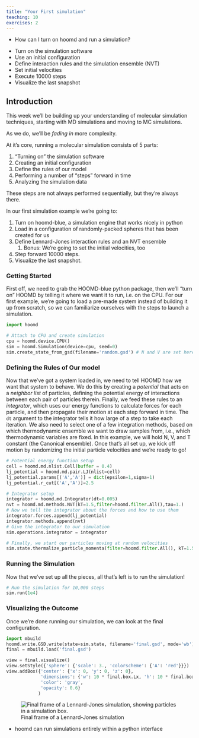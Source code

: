 ```yaml
---
title: "Your First simulation"
teaching: 10
exercises: 2
---
```


:::::::::::::::::::::::::::::::::::::: questions 

- How can I turn on hoomd and run a simulation?

::::::::::::::::::::::::::::::::::::::::::::::::


::::::::::::::::::::::::::::::::::::: objectives

- Turn on the simulation software
- Use an initial configuration
- Define interaction rules and the simulation ensemble (NVT)
- Set initial velocities
- Execute 10000 steps
- Visualize the last snapshot

::::::::::::::::::::::::::::::::::::::::::::::::

## Introduction


This week we'll be building up your understanding of molecular simulation techniques, starting with MD simulations and moving to MC simulations. 

As we do, we'll be *fading in* more complexity. 


At it's core, running a molecular simulation consists of 5 parts:

1. "Turning on" the simulation software
1. Creating an initial configuration 
1. Define the rules of our model
1. Performing a number of "steps" forward in time
1. Analyzing the simulation data

These steps are not always performed sequentially, but they're always there.

In our first simulation example we're going to:

1. Turn on hoomd-blue, a simulation engine that works nicely in python
1. Load in a configuration of randomly-packed spheres that has been created for us
1. Define Lennard-Jones interaction rules and an NVT ensemble
    1. Bonus: We're going to set the initial velocities, too
1. Step forward 10000 steps.
1. Visualize the last snapshot.


### Getting Started

First off, we need to grab the HOOMD-blue python package, then we'll "turn on" HOOMD
 by telling it where we want it to run, i.e. on the CPU. For our first example, we're going
 to load a pre-made system instead of building it up from scratch, so we can familiarize
 ourselves with the steps to launch a simulation.

```python
import hoomd

# Attach to CPU and create simulation
cpu = hoomd.device.CPU()
sim = hoomd.Simulation(device=cpu, seed=0)
sim.create_state_from_gsd(filename='random.gsd') # N and V are set here
```
### Defining the Rules of Our model

Now that we've got a system loaded in, we need to tell HOOMD how we want that system to behave.
We do this by creating a _potential_ that acts on a _neighbor list_ of particles,
defining the potential energy of interactions between each pair of particles therein.
Finally, we feed these rules to an _integrator_, which uses our energy functions 
to calculate forces for each particle, and then propagate their motion at each step
forward in time. The `dt` argument to the integrator tells it how large of a step to 
take each iteration. We also need to select one of a few integration methods, based on
which thermodynamic ensemble we want to draw samples from, i.e., which thermodynamic
variables are fixed. In this example, we will hold N, V, and T constant (the Canonical ensemble).
Once that's all set up, we kick off motion by randomizing the initial particle velocities and
we're ready to go!

```python
# Potential energy function setup
cell = hoomd.md.nlist.Cell(buffer = 0.4)
lj_potential = hoomd.md.pair.LJ(nlist=cell)
lj_potential.params[('A','A')] = dict(epsilon=1,sigma=1)
lj_potential.r_cut[('A','A')]=2.5

# Integrator setup
integrator = hoomd.md.Integrator(dt=0.005)
nvt = hoomd.md.methods.NVT(kT=1.5,filter=hoomd.filter.All(),tau=1.)
# Now we tell the integrator about the forces and how to use them
integrator.forces.append(lj_potential)
integrator.methods.append(nvt)
# Give the integrator to our simulation
sim.operations.integrator = integrator

# Finally, we start our particles moving at random velocities
sim.state.thermalize_particle_momenta(filter=hoomd.filter.All(), kT=1.5)
```

### Running the Simulation

Now that we've set up all the pieces, all that's left is to run the simulation!

```python
# Run the simulation for 10,000 steps
sim.run(1e4)
```

### Visualizing the Outcome

Once we're done running our simulation, we can look at the final configuration.

```python
import mbuild
hoomd.write.GSD.write(state=sim.state, filename='final.gsd', mode='wb')
final = mbuild.load('final.gsd')

view = final.visualize()
view.setStyle({'sphere': {'scale': 3., 'colorscheme': {'A': 'red'}}})
view.addBox({'center': {'x': 0, 'y': 0, 'z': 0},
             'dimensions': {'w': 10 * final.box.Lx, 'h': 10 * final.box.Ly, 'd': 10 * final.box.Lz},
             'color': 'gray',
             'opacity': 0.6}
            )
```

![Final frame of a Lennard-Jones simulation](fig/final_lj_frame.png "Final frame of a Lennard-Jones simulation"){alt="Final frame
 of a Lennard-Jones simulation, showing particles in a simulation box."}

::::::::::::::::::::::::::::::::::::: keypoints 

- hoomd can run simulations entirely within a python interface

::::::::::::::::::::::::::::::::::::::::::::::::

